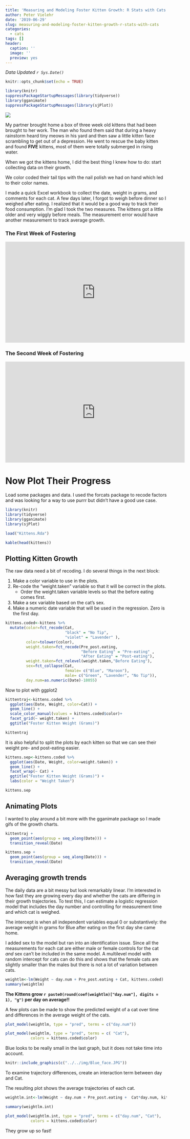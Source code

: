 ```yaml
---
title: 'Measuring and Modeling Foster Kitten Growth: R Stats with Cats'
author: Peter Vielehr
date: '2019-06-29'
slug: measuring-and-modeling-foster-kitten-growth-r-stats-with-cats
categories: 
  - cats
tags: []
header:
  caption: ''
  image: ''
  preview: yes
---
```


*Data Updated `r Sys.Date()`*

```r

knitr::opts_chunk$set(echo = TRUE)

library(knitr)
suppressPackageStartupMessages(library(tidyverse))
library(gganimate)
suppressPackageStartupMessages(library(sjPlot))

```

![](../../img/box_cats1.JPG)

My partner brought home a box of three week old kittens that had been brought to her work. The man who found them said that during a heavy rainstorm heard tiny meows in his yard and then saw a little kitten face scrambling to get out of a depression. He went to rescue the baby kitten and found **FIVE** kittens, most of them were totally submerged in rising water. 

When we got the kittens home, I did the best thing I knew how to do: start collecting data on their growth. 

We color coded their tail tips with the nail polish we had on hand which led to their color names. 

I made a quick Excel workbook to collect the date, weight in grams, and comments for each cat. A few days later, I forgot to weigh before dinner so I weighed after eating. I realized that it would be a good way to track their food consumption. I'm glad I took the two measures. The kittens got a little older and very wiggly before meals. The measurement error would have another measurement to track average growth.

### The First Week of Fostering

<iframe width="560" height="315" src="https://www.youtube.com/embed/RtLfeEjcSZs" frameborder="0" allow="accelerometer; autoplay; encrypted-media; gyroscope; picture-in-picture" allowfullscreen></iframe>

### The Second Week of Fostering

<iframe width="560" height="315" src="https://www.youtube.com/embed/0pHfWmp1_sY" frameborder="0" allow="accelerometer; autoplay; encrypted-media; gyroscope; picture-in-picture" allowfullscreen></iframe>

# Now Plot Their Progress

Load some packages and data. I used the forcats package to recode factors and was looking for a way to use purrr but didn't have a good use case.

```r

library(knitr)
library(tidyverse)
library(gganimate)
library(sjPlot)

load("Kittens.Rda")

kable(head(kittens))
```

## Plotting Kitten Growth

The raw data need a bit of recoding. I do several things in the next block:

1. Make a color variable to use in the plots.
2. Re-code the "weight.taken" variable so that it will be correct in the plots.
    + Order the weight.taken variable levels so that the before eating comes first.
3. Make a sex variable based on the cat's sex.
4. Make a numeric date variable that will be used in the regression. Zero is the first day. 

```r
kittens.coded<-kittens %>%
  mutate(color=fct_recode(Cat, 
                          "black" = "No Tip",
                          "violet" = "Lavender" ),
         color=tolower(color),
         weight.taken=fct_recode(Pre_post.eating,
                                 "Before Eating" = "Pre-eating" ,
                                 "After Eating" = "Post-eating"),
         weight.taken=fct_relevel(weight.taken,"Before Eating"),
         sex=fct_collapse(Cat,
                          female= c("Blue", "Maroon"),
                          male= c("Green", "Lavender", "No Tip")),
         day.num=as.numeric(Date)-18055)
```

Now to plot with ggplot2

```r
kittentraj<-kittens.coded %>%
  ggplot(aes(Date, Weight, color=Cat)) +
  geom_line() +
  scale_color_manual(values = kittens.coded$color)+
  facet_grid(~ weight.taken) + 
  ggtitle("Foster Kitten Weight (Grams)") 

kittentraj

```

It is also helpful to split the plots by each kitten so that we can see their weight pre- and post-eating easier.

```r
kittens.sep<-kittens.coded %>%
  ggplot(aes(Date, Weight, color=weight.taken)) +
  geom_line() +
  facet_wrap(~ Cat) + 
  ggtitle("Foster Kitten Weight (Grams)") + 
  labs(color = "Weight Taken") 

kittens.sep
```

## Animating Plots

I wanted to play around a bit more with the gganimate package so I made gifs of the growth charts. 

```r
kittentraj + 
  geom_point(aes(group = seq_along(Date))) +
  transition_reveal(Date)
```



``` r
kittens.sep + 
  geom_point(aes(group = seq_along(Date))) +
  transition_reveal(Date)
```



## Averaging growth trends

The daily data are a bit messy but look remarkably linear. I'm interested in how fast they are growing every day and whether the cats are differing in their growth trajectories. To test this, I can estimate a logistic regression model that includes the day number and controlling for measurement time and which cat is weighed. 

The intercept is when all independent variables equal 0 or substantively: the average weight in grams for Blue after eating on the first day she came home. 

I added sex to the model but ran into an identification issue. Since all the measurements for each cat are either male or female controls for the cat *and* sex can't be included in the same model. A multilevel model with random intercept for cats can do this and shows that the female cats are slightly smaller than the males but there is not a lot of variation between cats. 

```r
weightlm<-lm(Weight ~ day.num + Pre_post.eating + Cat, kittens.coded)
summary(weightlm)

```

**The Kittens grow `r paste0(round(coef(weightlm)["day.num"], digits = 1), "g")` per day on average!!**

A few plots can be made to show the predicted weight of a cat over time and differences in the average weight of the cats. 

```r
plot_model(weightlm, type = "pred", terms = c("day.num"))

plot_model(weightlm, type = "pred", terms = c( "Cat"),
           colors = kittens.coded$color)

```

Blue looks to be really small in the last graph, but it does not take time into account. 

```r

knitr::include_graphics(c("../../img/Blue_face.JPG"))
```

To examine trajectory differences, create an interaction term between day and Cat. 

The resulting plot shows the average trajectories of each cat.

```r
weightlm.int<-lm(Weight ~ day.num + Pre_post.eating +  Cat*day.num, kittens.coded)

summary(weightlm.int)

plot_model(weightlm.int, type = "pred", terms = c("day.num", "Cat"),
           colors = kittens.coded$color)

```

They grow up so fast!

